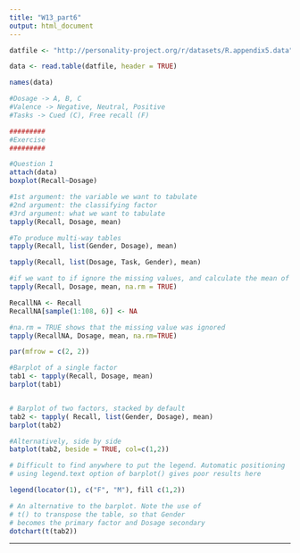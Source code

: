 ---
title: "W13_part6"
output: html_document
---

```{r setup}
datfile <- "http://personality-project.org/r/datasets/R.appendix5.data"

data <- read.table(datfile, header = TRUE)

names(data)

#Dosage -> A, B, C
#Valence -> Negative, Neutral, Positive
#Tasks -> Cued (C), Free recall (F)


```



```{r cars, echo=FALSE}
#########
#Exercise
#########

#Question 1
attach(data)
boxplot(Recall~Dosage)

#1st argument: the variable we want to tabulate
#2nd argument: the classifying factor
#3rd argument: what we want to tabulate
tapply(Recall, Dosage, mean)

#To produce multi-way tables
tapply(Recall, list(Gender, Dosage), mean)

tapply(Recall, list(Dosage, Task, Gender), mean)

#if we want to if ignore the missing values, and calculate the mean of the non-missing values
tapply(Recall, Dosage, mean, na.rm = TRUE)

RecallNA <- Recall
RecallNA[sample(1:108, 6)] <- NA

#na.rm = TRUE shows that the missing value was ignored
tapply(RecallNA, Dosage, mean, na.rm=TRUE)
```


```{r Plot, echo=FALSE}

par(mfrow = c(2, 2))

#Barplot of a single factor
tab1 <- tapply(Recall, Dosage, mean)
barplot(tab1)


# Barplot of two factors, stacked by default
tab2 <- tapply( Recall, list(Gender, Dosage), mean)
barplot(tab2)

#Alternatively, side by side
batplot(tab2, beside = TRUE, col=c(1,2))

# Difficult to find anywhere to put the legend. Automatic positioning
# using legend.text option of barplot() gives poor results here

legend(locator(1), c("F", "M"), fill c(1,2))

# An alternative to the barplot. Note the use of
# t() to transpose the table, so that Gender
# becomes the primary factor and Dosage secondary
dotchart(t(tab2))

```

-------------